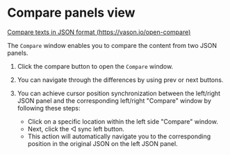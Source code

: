 # Compare panels view

[Compare texts in JSON format (https://vason.io/open-compare)](https://vason.io/open-compare)

The `Compare` window enables you to compare the content from two JSON panels.


<ThemedImg alt="Compare texts in JSON format" name="Compare_panels_view" />

1. Click the compare button to open the `Compare` window.

2. You can navigate through the differences by using prev or next buttons.

3. You can achieve cursor position synchronization between the left/right JSON panel and the corresponding left/right "Compare" window by following these steps:
   - Click on a specific location within the left side "Compare" window.
   - Next, click the ◁ sync left button.
   - This action will automatically navigate you to the corresponding position in the original JSON on the left JSON panel.
